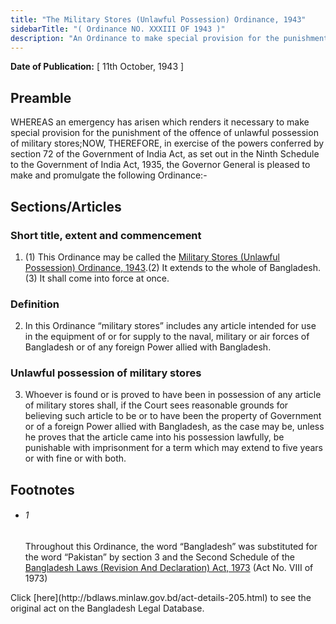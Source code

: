```yaml
---
title: "The Military Stores (Unlawful Possession) Ordinance, 1943"
sidebarTitle: "( Ordinance NO. XXXIII OF 1943 )"
description: "An Ordinance to make special provision for the punishment of the offence of unlawful possession of military stores.1♣"
---
```


**Date of Publication:** [ 11th October, 1943 ]

## Preamble

WHEREAS an emergency has arisen which renders it necessary to make special provision for the punishment of the offence of unlawful possession of military stores;NOW, THEREFORE, in exercise of the powers conferred by section 72 of the Government of India Act, as set out in the Ninth Schedule to the Government of India Act, 1935, the Governor General is pleased to make and promulgate the following Ordinance:-

## Sections/Articles

### Short title, extent and commencement

1. (1) This Ordinance may be called the [Military Stores (Unlawful Possession) Ordinance, 1943](/act-205.html "Military Stores (Unlawful Possession) Ordinance, 1943").(2) It extends to the whole of Bangladesh.(3) It shall come into force at once.

### Definition

2. In this Ordinance “military stores” includes any article intended for use in the equipment of or for supply to the naval, military or air forces of Bangladesh or of any foreign Power allied with Bangladesh.

### Unlawful possession of military stores

3. Whoever is found or is proved to have been in possession of any article of military stores shall, if the Court sees reasonable grounds for believing such article to be or to have been the property of Government or of a foreign Power allied with Bangladesh, as the case may be, unless he proves that the article came into his possession lawfully, be punishable with imprisonment for a term which may extend to five years or with fine or with both.

## Footnotes

- ###### 1

  Throughout this Ordinance, the word “Bangladesh” was substituted for the word “Pakistan” by section 3 and the Second Schedule of the [Bangladesh Laws (Revision And Declaration) Act, 1973](/act-430.html "Bangladesh Laws (Revision And Declaration) Act, 1973") (Act No. VIII of 1973)

<Note>
  Click [here](http://bdlaws.minlaw.gov.bd/act-details-205.html) to see the original act on the Bangladesh Legal Database.
</Note>
